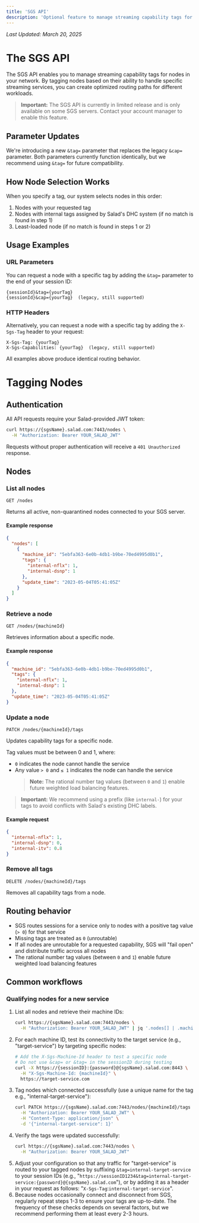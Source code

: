 ```yaml
---
title: 'SGS API'
description: 'Optional feature to manage streaming capability tags for nodes in your network'
---
```


_Last Updated: March 20, 2025_

# The SGS API

The SGS API enables you to manage streaming capability tags for nodes in your network. By tagging nodes based on their
ability to handle specific streaming services, you can create optimized routing paths for different workloads.

> **Important:** The SGS API is currently in limited release and is only available on some SGS servers. Contact your
> account manager to enable this feature.

## Parameter Updates

We're introducing a new `&tag=` parameter that replaces the legacy `&cap=` parameter. Both parameters currently function
identically, but we recommend using `&tag=` for future compatibility.

## How Node Selection Works

When you specify a tag, our system selects nodes in this order:

1. Nodes with your requested tag
2. Nodes with internal tags assigned by Salad's DHC system (if no match is found in step 1)
3. Least-loaded node (if no match is found in steps 1 or 2)

## Usage Examples

### URL Parameters

You can request a node with a specific tag by adding the `&tag=` parameter to the end of your session ID:

```
{sessionId}&tag={yourTag}
{sessionId}&cap={yourTag}  (legacy, still supported)
```

### HTTP Headers

Alternatively, you can request a node with a specific tag by adding the `X-Sgs-Tag` header to your request:

```
X-Sgs-Tag: {yourTag}
X-Sgs-Capabilities: {yourTag}  (legacy, still supported)
```

All examples above produce identical routing behavior.

# Tagging Nodes

## Authentication

All API requests require your Salad-provided JWT token:

```bash
curl https://{sgsName}.salad.com:7443/nodes \
  -H "Authorization: Bearer YOUR_SALAD_JWT"
```

Requests without proper authentication will receive a `401 Unauthorized` response.

## Nodes

### List all nodes

```http
GET /nodes
```

Returns all active, non-quarantined nodes connected to your SGS server.

#### Example response

```json
{
  "nodes": [
    {
      "machine_id": "5ebfa363-6e0b-4db1-b9be-70ed4995d0b1",
      "tags": {
        "internal-nflx": 1,
        "internal-dsnp": 1
      },
      "update_time": "2023-05-04T05:41:05Z"
    }
  ]
}
```

### Retrieve a node

```http
GET /nodes/{machineId}
```

Retrieves information about a specific node.

#### Example response

```json
{
  "machine_id": "5ebfa363-6e0b-4db1-b9be-70ed4995d0b1",
  "tags": {
    "internal-nflx": 1,
    "internal-dsnp": 1
  },
  "update_time": "2023-05-04T05:41:05Z"
}
```

### Update a node

```http
PATCH /nodes/{machineId}/tags
```

Updates capability tags for a specific node.

Tag values must be between 0 and 1, where:

- `0` indicates the node cannot handle the service
- Any value `> 0` and `≤ 1` indicates the node can handle the service
  > **Note:** The rational number tag values (between `0` and `1`) enable future weighted load balancing features.

> **Important:** We recommend using a prefix (like `internal-`) for your tags to avoid conflicts with Salad's existing
> DHC labels.

#### Example request

```json
{
  "internal-nflx": 1,
  "internal-dsnp": 0,
  "internal-itv": 0.8
}
```

### Remove all tags

```http
DELETE /nodes/{machineId}/tags
```

Removes all capability tags from a node.

## Routing behavior

- SGS routes sessions for a service only to nodes with a positive tag value (`> 0`) for that service
- Missing tags are treated as `0` (unroutable)
- If all nodes are unroutable for a requested capability, SGS will "fail open" and distribute traffic across all nodes
- The rational number tag values (between `0` and `1`) enable future weighted load balancing features

## Common workflows

### Qualifying nodes for a new service

1. List all nodes and retrieve their machine IDs:
   ```bash
   curl https://{sgsName}.salad.com:7443/nodes \
     -H "Authorization: Bearer YOUR_SALAD_JWT" | jq '.nodes[] | .machine_id'
   ```
2. For each machine ID, test its connectivity to the target service (e.g., "target-service") by targeting specific
   nodes:
   ```bash
   # Add the X-Sgs-Machine-Id header to test a specific node
   # Do not use &cap= or &tag= in the sessionID during testing
   curl -X https://{sessionID}:{password}@{sgsName}.salad.com:8443 \
     -H "X-Sgs-Machine-Id: {machineId}" \
     https://target-service.com
   ```
3. Tag nodes which connected successfully (use a unique name for the tag e.g., "internal-target-service"):
   ```bash
   curl PATCH https://{sgsName}.salad.com:7443/nodes/{machineId}/tags \
     -H "Authorization: Bearer YOUR_SALAD_JWT" \
     -H "Content-Type: application/json" \
     -d '{"internal-target-service": 1}'
   ```
4. Verify the tags were updated successfully:
   ```bash
   curl https://{sgsName}.salad.com:7443/nodes \
     -H "Authorization: Bearer YOUR_SALAD_JWT"
   ```
5. Adjust your configuration so that any traffic for "target-service" is routed to your tagged nodes by suffixing
   `&tag=internal-target-service` to your session IDs (e.g.,
   "`https://sessionID1234&tag=internal-target-service:{password}@{sgsName}.salad.com`"), or by adding it as a header in
   your request as follows: "`X-Sgs-Tag`:`internal-target-service`".
6. Because nodes occasionally connect and disconnect from SGS, regularly repeat steps 1-3 to ensure your tags are
   up-to-date. The frequency of these checks depends on several factors, but we recommend performing them at least every
   2-3 hours.
